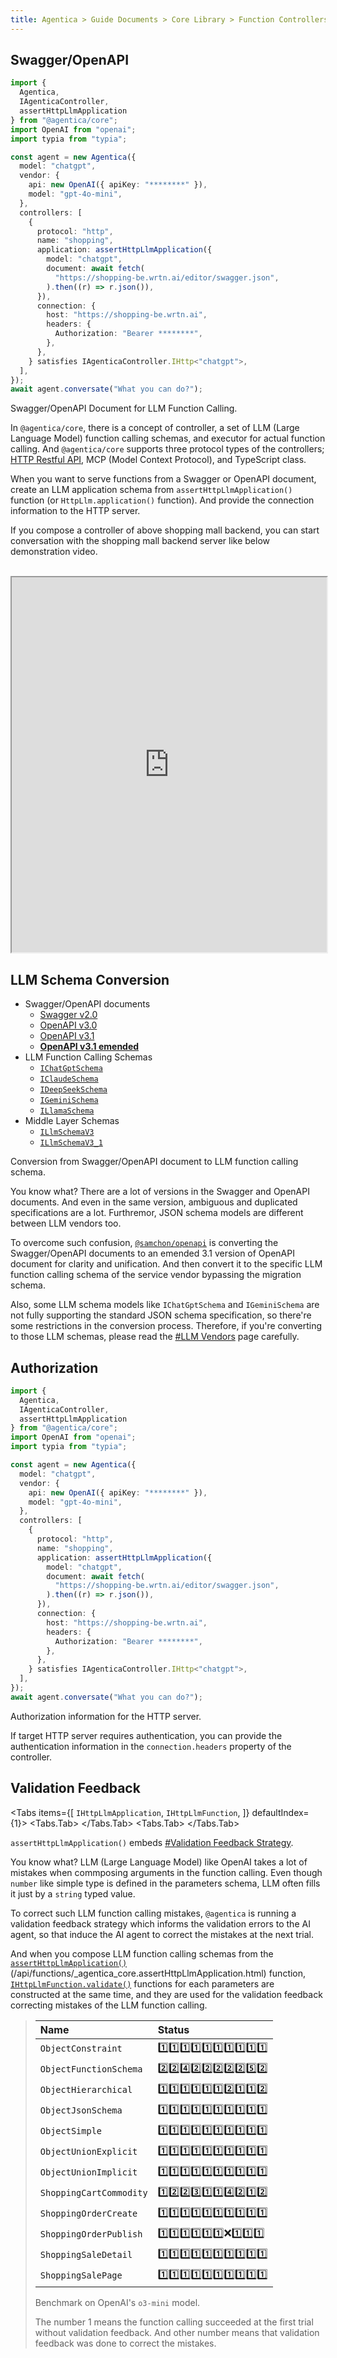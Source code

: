 ```yaml
---
title: Agentica > Guide Documents > Core Library > Function Controllers > Swagger/OpenAPI
---
```




## Swagger/OpenAPI
```typescript filename="src/main.ts" showLineNumbers {16-31}
import {
  Agentica,
  IAgenticaController,
  assertHttpLlmApplication
} from "@agentica/core";
import OpenAI from "openai";
import typia from "typia";

const agent = new Agentica({
  model: "chatgpt",
  vendor: {
    api: new OpenAI({ apiKey: "********" }),
    model: "gpt-4o-mini",
  },
  controllers: [
    {
      protocol: "http",
      name: "shopping",
      application: assertHttpLlmApplication({
        model: "chatgpt",
        document: await fetch(
          "https://shopping-be.wrtn.ai/editor/swagger.json",
        ).then((r) => r.json()),
      }),
      connection: {
        host: "https://shopping-be.wrtn.ai",
        headers: {
          Authorization: "Bearer ********",
        },
      },
    } satisfies IAgenticaController.IHttp<"chatgpt">,
  ],
});
await agent.conversate("What you can do?");
```

Swagger/OpenAPI Document for LLM Function Calling.

In `@agentica/core`, there is a concept of controller, a set of LLM (Large Language Model) function calling schemas, and executor for actual function calling. And `@agentica/core` supports three protocol types of the controllers; <u>HTTP Restful API</u>, MCP (Model Context Protocol), and TypeScript class.

When you want to serve functions from a Swagger or OpenAPI document, create an LLM application schema from `assertHttpLlmApplication()` function (or `HttpLlm.application()` function). And provide the connection information to the HTTP server.

If you compose a controller of above shopping mall backend, you can start conversation with the shopping mall backend server like below demonstration video.

<br/>
<iframe src="https://www.youtube.com/embed/RAzYo02HTXA" 
        title="Shopping A.I. Chatbot built with Nestia" 
        width="100%" 
        height="600" 
        allow="accelerometer; autoplay; clipboard-write; encrypted-media; gyroscope; picture-in-picture; web-share" referrerPolicy="strict-origin-when-cross-origin" 
        allowFullScreen></iframe>




## LLM Schema Conversion
<OpenApiDiagramSnippet />

  - Swagger/OpenAPI documents
    - [Swagger v2.0](https://github.com/samchon/openapi/blob/master/src/SwaggerV2.ts)
    - [OpenAPI v3.0](https://github.com/samchon/openapi/blob/master/src/OpenApiV3.ts)
    - [OpenAPI v3.1](https://github.com/samchon/openapi/blob/master/src/OpenApiV3_1.ts)
    - [**OpenAPI v3.1 emended**](https://github.com/samchon/openapi/blob/master/src/OpenApi.ts)
  - LLM Function Calling Schemas
    - [`IChatGptSchema`](/api/types/_samchon_openapi.IChatGptSchema-1.html)
    - [`IClaudeSchema`](/api/types/_samchon_openapi.IClaudeSchema-1.html)
    - [`IDeepSeekSchema`](/api/types/_samchon_openapi.IDeepSeekSchema-1.html)
    - [`IGeminiSchema`](/api/types/_samchon_openapi.IGeminiSchema-1.html)
    - [`ILlamaSchema`](/api/types/_samchon_openapi.ILlamaSchema-1.html)
  - Middle Layer Schemas
    - [`ILlmSchemaV3`](/api/types/_samchon_openapi.ILlmSchemaV3-1.html)
    - [`ILlmSchemaV3_1`](/api/types/_samchon_openapi.ILlmSchemaV3_1-1.html)

Conversion from Swagger/OpenAPI document to LLM function calling schema.

You know what? There are a lot of versions in the Swagger and OpenAPI documents. And even in the same version, ambiguous and duplicated specifications are a lot. Furthremor, JSON schema models are different between LLM vendors too.

To overcome such confusion, [`@samchon/openapi`](https://github.com/samchon/openapi) is converting the Swagger/OpenAPI documents to an emended 3.1 version of OpenAPI document for clarity and unification. And then convert it to the specific LLM function calling schema of the service vendor bypassing the migration schema.

Also, some LLM schema models like `IChatGptSchema` and `IGeminiSchema` are not fully supporting the standard JSON schema specification, so there're some restrictions in the conversion process. Therefore, if you're converting to those LLM schemas, please read the [#LLM Vendors](/docs/core/vendor) page carefully.




## Authorization
```typescript filename="src/main.ts" showLineNumbers {25-30}
import {
  Agentica,
  IAgenticaController,
  assertHttpLlmApplication
} from "@agentica/core";
import OpenAI from "openai";
import typia from "typia";

const agent = new Agentica({
  model: "chatgpt",
  vendor: {
    api: new OpenAI({ apiKey: "********" }),
    model: "gpt-4o-mini",
  },
  controllers: [
    {
      protocol: "http",
      name: "shopping",
      application: assertHttpLlmApplication({
        model: "chatgpt",
        document: await fetch(
          "https://shopping-be.wrtn.ai/editor/swagger.json",
        ).then((r) => r.json()),
      }),
      connection: {
        host: "https://shopping-be.wrtn.ai",
        headers: {
          Authorization: "Bearer ********",
        },
      },
    } satisfies IAgenticaController.IHttp<"chatgpt">,
  ],
});
await agent.conversate("What you can do?");
```

Authorization information for the HTTP server.

If target HTTP server requires authentication, you can provide the authentication information in the `connection.headers` property of the controller.




## Validation Feedback
<Tabs items={[
  <code>IHttpLlmApplication</code>,
  <code>IHttpLlmFunction</code>,
]} defaultIndex={1}>
  <Tabs.Tab>
    <RemoteSource 
      url="https://raw.githubusercontent.com/samchon/openapi/refs/heads/master/src/structures/IHttpLlmApplication.ts"
      filename="@samchon/openapi/IHttpLlmApplication"
      showLineNumbers
      highlight="66-74" />
  </Tabs.Tab>
  <Tabs.Tab>
    <RemoteSource 
      url="https://raw.githubusercontent.com/samchon/openapi/refs/heads/master/src/structures/IHttpLlmFunction.ts"
      filename="@samchon/openapi/IHttpLlmFunction"
      showLineNumbers
      highlight="181-210, 248-273" />
  </Tabs.Tab>
</Tabs>

`assertHttpLlmApplication()` embeds [#Validation Feedback Strategy](/docs/concepts/function-calling/#validation-feedback).

You know what? LLM (Large Language Model) like OpenAI takes a lot of mistakes when commposing arguments in the function calling. Even though `number` like simple type is defined in the parameters schema, LLM often fills it just by a `string` typed value.

To correct such LLM function calling mistakes, `@agentica` is running a validation feedback strategy which informs the validation errors to the AI agent, so that induce the AI agent to correct the mistakes at the next trial.

And when you compose LLM function calling schemas from the [`assertHttpLlmApplication()`]()(/api/functions/_agentica_core.assertHttpLlmApplication.html) function, [`IHttpLlmFunction.validate()`](/api/interfaces/_samchon_openapi.IHttpLlmFunction-1.html#validate) functions for each parameters are constructed at the same time, and they are used for the validation feedback correcting mistakes of the LLM function calling.

> Name | Status
> :----|:-------
> `ObjectConstraint` | 1️⃣1️⃣1️⃣1️⃣1️⃣1️⃣1️⃣1️⃣1️⃣1️⃣
> `ObjectFunctionSchema` | 2️⃣2️⃣4️⃣2️⃣2️⃣2️⃣2️⃣2️⃣5️⃣2️⃣
> `ObjectHierarchical` | 1️⃣1️⃣1️⃣1️⃣1️⃣1️⃣2️⃣1️⃣1️⃣2️⃣
> `ObjectJsonSchema` | 1️⃣1️⃣1️⃣1️⃣1️⃣1️⃣1️⃣1️⃣1️⃣1️⃣
> `ObjectSimple` | 1️⃣1️⃣1️⃣1️⃣1️⃣1️⃣1️⃣1️⃣1️⃣1️⃣
> `ObjectUnionExplicit` | 1️⃣1️⃣1️⃣1️⃣1️⃣1️⃣1️⃣1️⃣1️⃣1️⃣
> `ObjectUnionImplicit` | 1️⃣1️⃣1️⃣1️⃣1️⃣1️⃣1️⃣1️⃣1️⃣1️⃣
> `ShoppingCartCommodity` | 1️⃣2️⃣2️⃣3️⃣1️⃣1️⃣4️⃣2️⃣1️⃣2️⃣
> `ShoppingOrderCreate` | 1️⃣1️⃣1️⃣1️⃣1️⃣1️⃣1️⃣1️⃣1️⃣1️⃣
> `ShoppingOrderPublish` | 1️⃣1️⃣1️⃣1️⃣1️⃣1️⃣❌1️⃣1️⃣1️⃣
> `ShoppingSaleDetail` | 1️⃣1️⃣1️⃣1️⃣1️⃣1️⃣1️⃣1️⃣1️⃣1️⃣
> `ShoppingSalePage` | 1️⃣1️⃣1️⃣1️⃣1️⃣1️⃣1️⃣1️⃣1️⃣1️⃣
> 
> Benchmark on OpenAI's `o3-mini` model.
>
> The number 1 means the function calling succeeded at the first trial without validation feedback. And other number means that validation feedback was done to correct the mistakes.